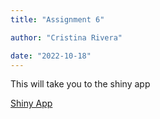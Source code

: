 ```yaml
---
title: "Assignment 6"

author: "Cristina Rivera"

date: "2022-10-18"
---
```


This will take you to the shiny app

[Shiny App](https://cristinarivera.shinyapps.io/assignment6/)
